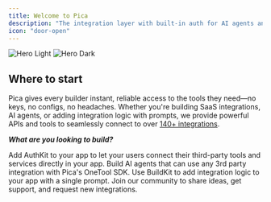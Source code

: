 ```yaml
---
title: Welcome to Pica
description: "The integration layer with built-in auth for AI agents and SaaS apps"
icon: "door-open"
---
```


<img
  className="block dark:hidden rounded"
  src="../images/hero-light.svg"
  alt="Hero Light"
/>
<img
  className="hidden dark:block rounded"
  src="../images/hero-dark.svg"
  alt="Hero Dark"
/>

## Where to start

Pica gives every builder instant, reliable access to the tools they need—no keys, no configs, no headaches. Whether you're building SaaS integrations, AI agents, or adding integration logic with prompts, we provide powerful APIs and tools to seamlessly connect to over [140+ integrations](https://app.picaos.com/tools). 

***What are you looking to build?***

<CardGroup cols={2}>
  <Card
    title="SaaS Integrations"
    icon="code"
    href="/core/authkit"
  >
    Add AuthKit to your app to let your users connect their third-party tools and services directly in your app.
  </Card>
  <Card
    title="AI Agents"
    icon="hammer"
    href="/core/one-tool"
  >
    Build AI agents that can use any 3rd party integration with Pica's OneTool SDK.
  </Card>
  <Card
    title="Vibe Coding"
    icon="mug-hot"
    href="/core/buildkit"
  >
    Use BuildKit to add integration logic to your app with a single prompt.
  </Card>
  <Card
    title="Community Hub"
    icon="people"
    href="https://www.picaos.com/community"
  >
    Join our community to share ideas, get support, and request new integrations.
  </Card>
</CardGroup>
